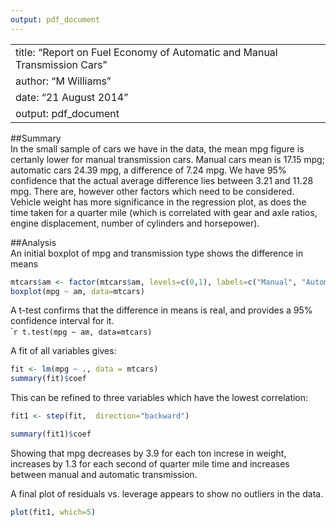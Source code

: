 ```yaml
---
output: pdf_document
---
```

---
title: "Report on Fuel Economy of Automatic and Manual Transmission Cars"
author: "M Williams"
date: "21 August 2014"
output: pdf_document
---  
##Summary  
In the small sample of cars we have in the data, the mean mpg figure is certanly lower for manual transmission cars. Manual cars mean is 17.15 mpg; automatic cars 24.39 mpg, a difference of 7.24 mpg. We have 95% confidence  that the actual average difference lies between 3.21 and 11.28 mpg. There are, however other factors which need to be considered. Vehicle weight has more significance in the regression plot, as does the time taken for a quarter mile (which is correlated with gear and axle ratios, engine displacement, number of cylinders and horsepower).  

##Analysis  
An initial boxplot of mpg and transmission type shows the difference in means  
```r
mtcars$am <- factor(mtcars$am, levels=c(0,1), labels=c("Manual", "Automatic"))
boxplot(mpg ~ am, data=mtcars)
```   
  
  
  
A t-test confirms that the difference in means is real, and provides a 95% confidence interval for it.  
````r
t.test(mpg ~ am, data=mtcars)
```  
  
A fit of all variables gives:  
```r
fit <- lm(mpg ~ ., data = mtcars)
summary(fit)$coef
```  
  
This can be refined to three variables which have the lowest correlation:  
```r
fit1 <- step(fit,  direction="backward")
```
```r
summary(fit1)$coef
```  
  
Showing that mpg decreases by 3.9 for each ton increse in weight, increases by 1.3 for each second of quarter mile time and increases between manual and automatic transmission.  

A final plot of residuals vs. leverage appears to show no outliers in the data.  

```r
plot(fit1, which=5)
```  
